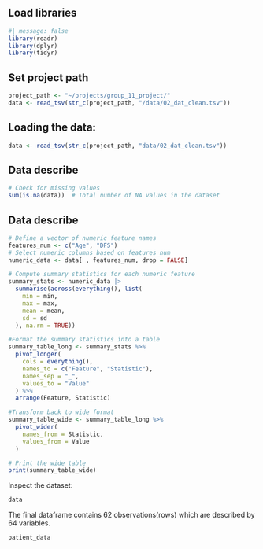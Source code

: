 ## Load libraries

```r
#| message: false
library(readr)
library(dplyr)
library(tidyr)
```

## Set project path

```r
project_path <- "~/projects/group_11_project/"
data <- read_tsv(str_c(project_path, "/data/02_dat_clean.tsv"))
```

## Loading the data:

```r
data <- read_tsv(str_c(project_path, "data/02_dat_clean.tsv"))
```

## Data describe

```r

# Check for missing values
sum(is.na(data))  # Total number of NA values in the dataset

```
## Data describe

```r
# Define a vector of numeric feature names
features_num <- c("Age", "DFS")
# Select numeric columns based on features_num
numeric_data <- data[ , features_num, drop = FALSE]

# Compute summary statistics for each numeric feature
summary_stats <- numeric_data |>
  summarise(across(everything(), list(
    min = min,
    max = max,
    mean = mean,
    sd = sd
  ), na.rm = TRUE))

#Format the summary statistics into a table
summary_table_long <- summary_stats %>%
  pivot_longer(
    cols = everything(),
    names_to = c("Feature", "Statistic"),
    names_sep = "_",
    values_to = "Value"
  ) %>%
  arrange(Feature, Statistic)

#Transform back to wide format
summary_table_wide <- summary_table_long %>%
  pivot_wider(
    names_from = Statistic,
    values_from = Value
  )

# Print the wide table
print(summary_table_wide)
```

Inspect the dataset:

```r
data
```

The final dataframe contains 62 observations(rows) which are described by 64 variables.

```r
patient_data
```

